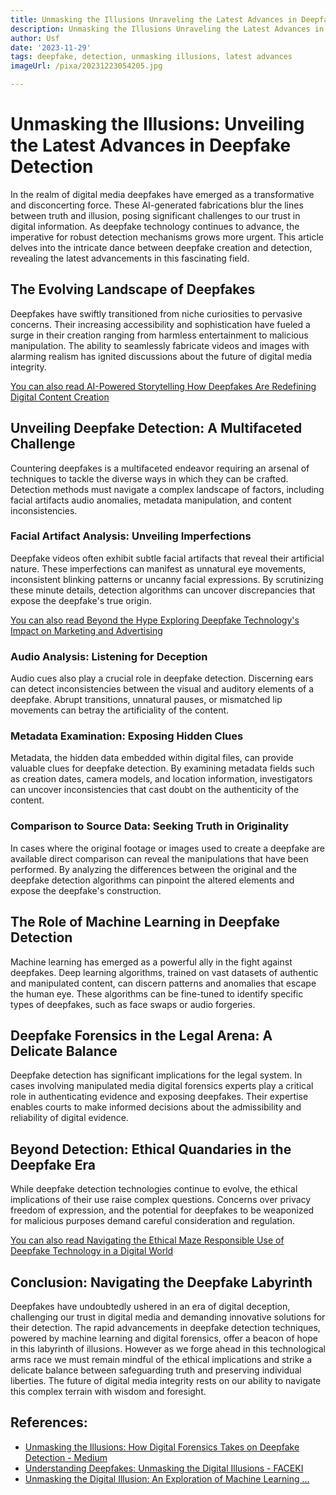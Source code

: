 ```yaml
---
title: Unmasking the Illusions Unraveling the Latest Advances in Deepfake Detection
description: Unmasking the Illusions Unraveling the Latest Advances in Deepfake Detection
author: Usf
date: '2023-11-29'
tags: deepfake, detection, unmasking illusions, latest advances
imageUrl: /pixa/20231223054205.jpg

---
```

# Unmasking the Illusions: Unveiling the Latest Advances in Deepfake Detection

In the realm of digital media deepfakes have emerged as a transformative and disconcerting  force. These AI-generated fabrications blur the lines between truth and illusion, posing significant challenges to our trust in digital information. As deepfake technology continues to advance,  the imperative for robust detection mechanisms grows more urgent. This article delves into the intricate dance between deepfake creation and detection, revealing  the latest advancements in this fascinating  field.

## The Evolving Landscape of Deepfakes

Deepfakes have swiftly transitioned from niche curiosities to pervasive concerns. Their increasing accessibility and sophistication have fueled a surge in their creation ranging from harmless  entertainment to malicious manipulation. The ability to seamlessly fabricate  videos and images with alarming realism has ignited discussions about the future of digital media integrity.

[You can also read AI-Powered Storytelling  How Deepfakes  Are Redefining Digital Content Creation](AI-Powered%20Storytelling%20How%20Deepfakes%20Are%20Redefining%20Digital%20Content%20Creation)


##  Unveiling Deepfake Detection: A Multifaceted Challenge

Countering deepfakes is a multifaceted endeavor requiring an arsenal of techniques to tackle the diverse  ways in which they can be crafted. Detection  methods must navigate  a complex landscape of factors, including facial  artifacts audio anomalies, metadata  manipulation, and content inconsistencies.

### Facial Artifact Analysis: Unveiling Imperfections

Deepfake videos often exhibit subtle facial artifacts that reveal their artificial  nature. These  imperfections  can manifest as unnatural eye  movements, inconsistent blinking patterns or uncanny facial expressions. By scrutinizing these minute details, detection algorithms can  uncover discrepancies that expose the  deepfake's true origin.

[You can also read Beyond  the Hype  Exploring Deepfake Technology's Impact on Marketing and Advertising](Beyond%20the%20Hype%20Exploring%20Deepfake%20Technology%27s%20Impact%20on%20Marketing%20and%20Advertising)


### Audio Analysis: Listening for Deception

Audio  cues also play a crucial role in deepfake detection. Discerning ears can detect inconsistencies between the visual and auditory elements of a deepfake. Abrupt transitions, unnatural pauses,  or mismatched lip movements can betray the artificiality of  the content.

### Metadata Examination: Exposing Hidden  Clues

Metadata, the hidden data embedded  within digital files, can provide valuable clues for deepfake detection. By examining metadata  fields such as creation dates, camera models, and location information, investigators can uncover inconsistencies that cast doubt on the authenticity of the content.

### Comparison to Source Data: Seeking Truth in Originality

In cases where the original footage or images used to create a deepfake are available direct comparison can  reveal  the manipulations that have been performed. By  analyzing the differences between the original and the deepfake  detection algorithms can pinpoint the altered elements and expose the deepfake's  construction.

##  The Role of Machine Learning in Deepfake  Detection

Machine  learning has emerged as a powerful ally in the fight against deepfakes. Deep learning  algorithms, trained on vast datasets of authentic and manipulated content, can discern patterns and anomalies that escape the human eye. These algorithms can be fine-tuned  to identify  specific types  of deepfakes, such as face swaps or audio forgeries.

## Deepfake Forensics in the  Legal Arena: A Delicate Balance

Deepfake detection has significant implications for the legal system. In cases involving manipulated media digital  forensics experts  play a critical  role in authenticating evidence and exposing deepfakes.  Their expertise enables courts  to make informed decisions about the admissibility  and reliability of digital evidence.

##  Beyond  Detection: Ethical Quandaries in  the  Deepfake Era

While deepfake  detection technologies continue to evolve, the ethical implications of their use raise complex questions. Concerns over privacy freedom of expression, and the potential for  deepfakes to be weaponized for malicious purposes demand careful consideration and regulation.

[You can  also read Navigating the Ethical Maze Responsible Use  of Deepfake  Technology in a Digital  World](Navigating%20the%20Ethical%20Maze%20Responsible%20Use%20of%20Deepfake%20Technology%20in%20a%20Digital%20World)


## Conclusion: Navigating the Deepfake Labyrinth

Deepfakes have undoubtedly ushered in an era of digital deception, challenging our trust in  digital media and demanding innovative solutions for their detection.  The rapid advancements in deepfake detection techniques, powered by machine learning and digital  forensics, offer  a beacon of hope in this labyrinth of illusions. However as we  forge ahead in this technological arms race we must  remain mindful  of the ethical implications and strike a delicate balance between safeguarding truth and preserving individual liberties.  The future of digital media integrity rests on our ability to navigate this complex terrain  with wisdom and foresight.

## References:
- [Unmasking the Illusions: How Digital Forensics Takes on Deepfake Detection - Medium](https://medium.com/@sourabhkumardas/unmasking-the-illusions-how-digital-forensics-takes-on-deepfake-detection-44eb0cbcf780)
- [Understanding Deepfakes: Unmasking the Digital Illusions - FACEKI](https://faceki.com/understanding-deepfakes-unmasking-the-digital-illusions/)
- [Unmasking the Digital Illusion: An Exploration of Machine Learning ...](https://direncinho.medium.com/unmasking-the-digital-illusion-an-exploration-of-machine-learning-and-deepfake-technologies-d322a70f4230?source=author_recirc-----d349a8c0634c----0----------------------------&responsesOpen=true&sortBy=REVERSE_CHRON)
